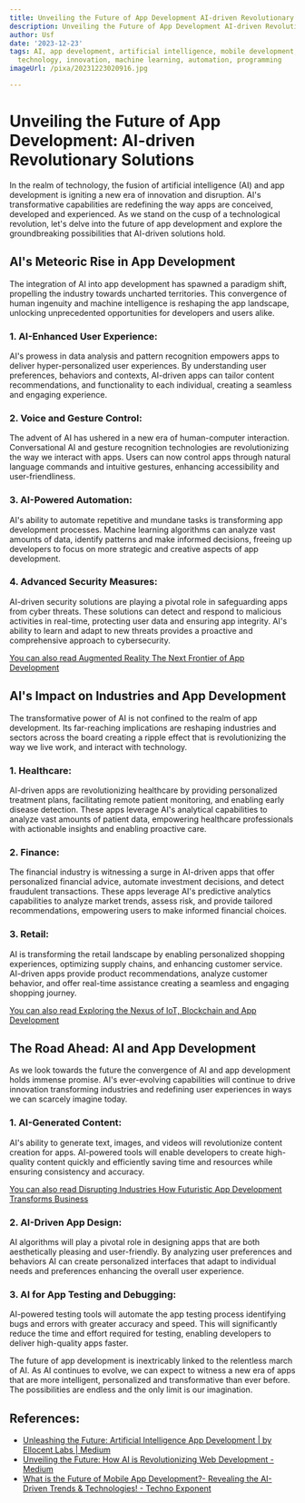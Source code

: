 ```yaml
---
title: Unveiling the Future of App Development AI-driven Revolutionary Solutions
description: Unveiling the Future of App Development AI-driven Revolutionary Solutions
author: Usf
date: '2023-12-23'
tags: AI, app development, artificial intelligence, mobile development, software development,
  technology, innovation, machine learning, automation, programming
imageUrl: /pixa/20231223020916.jpg

---
```

# Unveiling the  Future of App Development: AI-driven Revolutionary Solutions

In the realm of  technology, the fusion of artificial  intelligence (AI) and app development  is igniting a new era of  innovation and  disruption. AI's transformative capabilities are redefining the way apps are conceived, developed and experienced. As we stand  on the cusp of a technological revolution, let's delve into the future of app development and explore the groundbreaking possibilities  that AI-driven solutions hold.

## AI's Meteoric Rise in App Development

The  integration of AI into app development has spawned a paradigm shift, propelling the industry towards uncharted territories. This convergence  of human ingenuity and machine intelligence  is reshaping the app landscape,  unlocking unprecedented opportunities for developers and users  alike.

### 1. AI-Enhanced User Experience:

AI's prowess in data analysis and pattern recognition empowers  apps to deliver hyper-personalized  user experiences. By understanding user preferences, behaviors and contexts, AI-driven apps can tailor content recommendations, and functionality to each individual, creating a seamless and engaging experience.

### 2. Voice and Gesture Control:

The advent of AI has ushered in  a new era of human-computer interaction. Conversational AI and gesture recognition  technologies  are revolutionizing  the  way we  interact with apps. Users can now control apps through  natural language commands and intuitive  gestures, enhancing accessibility and user-friendliness.

### 3. AI-Powered Automation:

AI's ability to automate  repetitive  and mundane tasks is transforming app development processes. Machine learning algorithms can analyze vast amounts of data, identify patterns and make informed decisions, freeing up developers to focus  on more strategic  and creative aspects of app development.

### 4. Advanced Security Measures:

AI-driven security solutions are playing a pivotal role in safeguarding apps  from cyber threats. These solutions can  detect and respond to malicious activities in real-time, protecting user data and ensuring app integrity. AI's ability to learn and adapt to new threats provides a proactive and comprehensive approach to cybersecurity.

[You  can also read Augmented Reality The Next Frontier  of App Development](Augmented%20Reality%20The%20Next%20Frontier%20of%20App%20Development)


##  AI's  Impact on Industries  and App Development

The transformative power of AI is not confined to  the realm of app development. Its far-reaching  implications are  reshaping industries and sectors across the board creating a ripple effect that is revolutionizing the way we live work, and  interact with  technology.

### 1. Healthcare:

AI-driven apps  are  revolutionizing healthcare by providing personalized treatment plans, facilitating remote patient monitoring, and enabling early disease detection. These apps leverage AI's analytical capabilities  to analyze vast amounts of  patient data, empowering healthcare professionals with actionable insights and  enabling proactive care.

### 2. Finance:

The financial industry is witnessing a surge in AI-driven apps that offer personalized financial advice, automate investment decisions, and detect fraudulent transactions. These apps leverage AI's predictive analytics capabilities to analyze market trends, assess risk, and provide tailored recommendations,  empowering  users to  make informed financial choices.

### 3. Retail:

AI is transforming the retail landscape by  enabling personalized  shopping experiences, optimizing supply chains, and enhancing customer service. AI-driven apps provide  product recommendations, analyze customer behavior, and offer real-time assistance creating a seamless and engaging shopping journey.

[You can also read Exploring the Nexus of IoT, Blockchain and App Development](Exploring%20the%20Nexus%20of%20IoT%2C%20Blockchain%2C%20and%20App%20Development)


## The Road Ahead: AI and App Development

As we look towards  the future the convergence of AI and app development holds immense promise. AI's ever-evolving capabilities  will continue to drive innovation transforming industries and redefining user experiences in ways we can scarcely imagine today.

### 1. AI-Generated Content:

AI's ability to  generate  text, images, and videos will revolutionize content creation for apps. AI-powered tools will enable developers to  create high-quality content quickly and efficiently saving time and resources while ensuring consistency and accuracy.

[You can also read Disrupting Industries How Futuristic App Development Transforms Business](Disrupting%20Industries%20How%20Futuristic%20App%20Development%20Transforms%20Business)


### 2. AI-Driven App Design:

AI algorithms will play a pivotal role  in designing apps that are both aesthetically pleasing and user-friendly. By analyzing user  preferences and behaviors AI can create  personalized interfaces that adapt to individual needs and  preferences  enhancing the overall user  experience.

### 3. AI for App  Testing and Debugging:

AI-powered testing tools will automate the app testing process identifying  bugs  and errors with greater  accuracy and speed. This will significantly reduce the time and effort required for testing, enabling developers  to deliver high-quality apps faster.

The future of app development is inextricably linked to the relentless march of AI. As  AI continues to evolve, we can  expect to witness  a new era of apps that are more intelligent, personalized and transformative than  ever before. The possibilities  are endless and the only limit  is our imagination.

## References:
- [Unleashing the Future: Artificial Intelligence App Development | by Ellocent Labs | Medium](https://medium.com/@ellocentlabsin/unleashing-the-future-artificial-intelligence-app-development-e4e15f867044)
- [Unveiling the Future: How AI is Revolutionizing Web Development - Medium](https://medium.com/@zluck/unveiling-the-future-how-ai-is-revolutionizing-web-development-cde1296c5f8d)
- [What is the Future of Mobile App Development?- Revealing the AI-Driven Trends & Technologies! - Techno Exponent](https://www.technoexponent.com/blog/what-is-the-future-of-mobile-app-development/)
